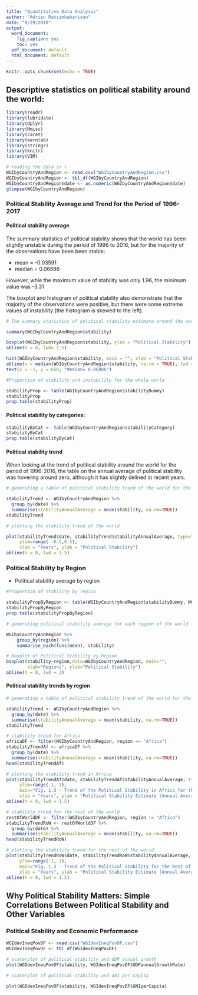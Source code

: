 ```yaml
---
title: "Quantitative Data Analysis"
author: "Adrien Ratsimbaharison"
date: "9/29/2018"
output:
  word_document: 
    fig_caption: yes
    toc: yes
  pdf_document: default
  html_document: default
---
```


```r
knitr::opts_chunk$set(echo = TRUE)
```

## Descriptive statistics on political stability around the world:

```r


library(readr)
library(lubridate)
library(dplyr)
library(Hmisc)
library(caret)
library(kernlab)
library(stringr)
library(knitr)
library(VIM)

# reading the data in r
WGIbyCountryAndRegion <- read.csv("WGIbyCountryAndRegion.csv")
WGIbyCountryAndRegion <- tbl_df(WGIbyCountryAndRegion)
WGIbyCountryAndRegion$date <- as.numeric(WGIbyCountryAndRegion$date)
glimpse(WGIbyCountryAndRegion)

```

### Political Stability Average and Trend for the Period of 1996-2017

#### Political stability average

The summary statistics of political stability shows that the world has been slightly unstable during the period of 1996 to 2016, but for the majority of the observations have been been stable:

- mean = -0.03591
- median = 0.06886

However, whle the maximum value of stability was only 1.96, the minimum value was -3.31

The boxplot and histogram of political stability also demonstrate that the majority of the observations were positive, but there were some extreme values of instability (the histogram is skewed to the left).


```r

# The summary statistics of political stability estimate around the world

summary(WGIbyCountryAndRegion$stability)


```


```r
boxplot(WGIbyCountryAndRegion$stability, ylab = "Political Stability")
abline(h = 0, lwd= 1.5)

```

```r

hist(WGIbyCountryAndRegion$stability, main = "", xlab = "Political Stability")
abline(v = median(WGIbyCountryAndRegion$stability, na.rm = TRUE), lwd = 2)
text(x = -1, y = 650, "Median= 0.06886")

```

```r

#Proportion of stability and instability for the whole world

stabilityProp <- table(WGIbyCountryAndRegion$stabilityDummy)
stabilityProp
prop.table(stabilityProp)

```


#### Political stability by categories:



```r

stabilityByCat <- table(WGIbyCountryAndRegion$stabilityCategory)
stabilityByCat
prop.table(stabilityByCat)

```


#### Political stability trend

When looking at the trend of political stability around the world for the period of 1996-2016, the table on the annual average of political stability was hovering around zero, although it has slightly delined in recent years.

```r

# generating a table of political stability trend of the world for the period of 1996-2016

stabilityTrend <- WGIbyCountryAndRegion %>%
  group_by(date) %>%
  summarise(stabilityAnnualAverage = mean(stability, na.rm=TRUE))
stabilityTrend

```

```r

# plotting the stability trend of the world

plot(stabilityTrend$date, stabilityTrend$stabilityAnnualAverage, type="o", lwd = 2,
     ylim=range( -0.5,0.5),
     xlab = "Years", ylab = "Political Stability")
abline(h = 0, lwd = 1.5)


```



### Political Stability by Region


- Political stability average by region



```r
#Proportion of stability by region

stabilityPropByRegion <- table(WGIbyCountryAndRegion$stabilityDummy, WGIbyCountryAndRegion$region)
stabilityPropByRegion
prop.table(stabilityPropByRegion)


```


```r

# generating political stability average for each region of the world for the period of 1996-2016

WGIbyCountryAndRegion %>%
    group_by(region) %>%
    summarise_each(funs(mean), stability)

```



```r

# Boxplot of Political Stability by Region
boxplot(stability~region,data=WGIbyCountryAndRegion, main="",
        xlab="Regions", ylab="Political Stability")
abline(h = 0, lwd = 2)

```


#### Political stability trends by region




```r

# generating a table of political stability trend of the world for the period of 1996-2016

stabilityTrend <- WGIbyCountryAndRegion %>%
  group_by(date) %>%
  summarise(stabilityAnnualAverage = mean(stability, na.rm=TRUE))
stabilityTrend

```

```r
# stability trend for Africa
africaDF <- filter(WGIbyCountryAndRegion, region == "Africa")
stabilityTrendAf <- africaDF %>%
  group_by(date) %>% 
  summarise(stabilityAnnualAverage = mean(stability, na.rm=TRUE))
head(stabilityTrendAf)
```


```r
# plotting the stability trend in Africa
plot(stabilityTrendAf$date, stabilityTrendAf$stabilityAnnualAverage, type="o", lwd = 2,
     ylim=range(-1, 1),
     main="Fig. 1.3 - Trend of the Political Stability in Africa for the Period of 1996-2016",
     xlab = "Years", ylab = "Political Stability Estimate (Annual Average)")
abline(h = 0, lwd = 1.5)


```


```r
# stability trend for the rest of the world
restOfWorldDF <- filter(WGIbyCountryAndRegion, region != "Africa")
stabilityTrendRoW <- restOfWorldDF %>%
  group_by(date) %>% 
  summarise(stabilityAnnualAverage = mean(stability, na.rm=TRUE))
head(stabilityTrendRoW)
```


```r
# plotting the stability trend for the rest of the world
plot(stabilityTrendRoW$date, stabilityTrendRoW$stabilityAnnualAverage, type="o", lwd = 2,
     ylim=range(-1, 1),
     main="Fig. 1.3 - Trend of the Political Stability for the Rest of the World for the Period of 1996-2016",
     xlab = "Years", ylab = "Political Stability Estimate (Annual Average)")
abline(h = 0, lwd = 1.5)

```

## Why Political Stability Matters: Simple Correlations Between Political Stability and Other Variables

### Political Stability and Economic Performance

```r

WGIdevIneqPovDF <- read.csv("WGIdevIneqPovDF.csv")
WGIdevIneqPovDF <- tbl_df(WGIdevIneqPovDF)

# scaterplot of political stability and GDP annual growth
plot(WGIdevIneqPovDF$stability, WGIdevIneqPovDF$GDPannualGrowthRate)

```



```r

# scaterplot of political stability and GNI per capita

plot(WGIdevIneqPovDF$stability, WGIdevIneqPovDF$GNIperCapita)
```



